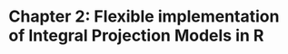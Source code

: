 \newpage
# Chapter 2: Flexible implementation of Integral Projection Models in R

\includepdf[pages = -, nup = 1, pagecommand = {}]{rmd/published/ipmr.pdf}
